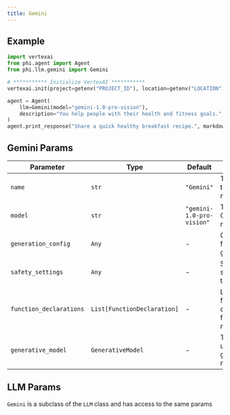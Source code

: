 ```yaml
---
title: Gemini
---
```


## Example

<CodeGroup>

```python agent.py
import vertexai
from phi.agent import Agent
from phi.llm.gemini import Gemini

# *********** Initialize VertexAI ***********
vertexai.init(project=getenv("PROJECT_ID"), location=getenv("LOCATION"))

agent = Agent(
    llm=Gemini(model="gemini-1.0-pro-vision"),
    description="You help people with their health and fitness goals.",
)
agent.print_response("Share a quick healthy breakfast recipe.", markdown=True)
```

</CodeGroup>

## Gemini Params

| Parameter | Type | Default | Description |
| --- | --- | --- | --- |
| `name` | `str` | `"Gemini"` | The name of the Gemini model. |
| `model` | `str` | `"gemini-1.0-pro-vision"` | The specific Gemini model to use. |
| `generation_config` | `Any` | - | Configuration for text generation. |
| `safety_settings` | `Any` | - | Safety settings for the model. |
| `function_declarations` | `List[FunctionDeclaration]` | - | List of function declarations for the model. |
| `generative_model` | `GenerativeModel` | - | The underlying generative model. |

## LLM Params

`Gemini` is a subclass of the `LLM` class and has access to the same params

<Snippet file="llm-base-reference.mdx" />
